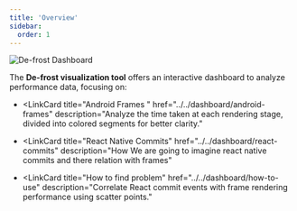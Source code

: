 ```yaml
---
title: 'Overview'
sidebar:
  order: 1
---
```




<img src={gifsrc.src} alt="De-frost Dashboard" />

The **De-frost visualization tool** offers an interactive dashboard to analyze performance data, focusing on:
- <LinkCard
    title="Android Frames "
    href="../../dashboard/android-frames"
    description="Analyze the time taken at each rendering stage, divided into colored segments for better clarity."
  >
  </LinkCard>
- <LinkCard
    title="React Native Commits"
    href="../../dashboard/react-commits"
    description="How We are going to imagine react native commits and there relation with frames"
  >
  </LinkCard>
- <LinkCard
    title="How to find problem"
    href="../../dashboard/how-to-use"
    description="Correlate React commit events with frame rendering performance using scatter points."
  >
  </LinkCard>

